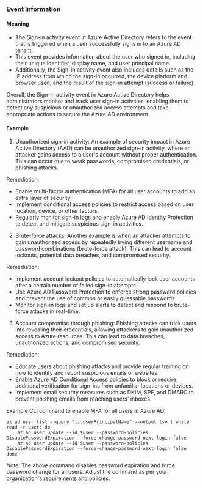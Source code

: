
### Event Information

#### Meaning

- The Sign-in activity event in Azure Active Directory refers to the event that is triggered when a user successfully signs in to an Azure AD tenant.
- This event provides information about the user who signed in, including their unique identifier, display name, and user principal name.
- Additionally, the Sign-in activity event also includes details such as the IP address from which the sign-in occurred, the device platform and browser used, and the result of the sign-in attempt (success or failure).

Overall, the Sign-in activity event in Azure Active Directory helps administrators monitor and track user sign-in activities, enabling them to detect any suspicious or unauthorized access attempts and take appropriate actions to secure the Azure AD environment.

#### Example

1. Unauthorized sign-in activity: An example of security impact in Azure Active Directory (AAD) can be unauthorized sign-in activity, where an attacker gains access to a user's account without proper authentication. This can occur due to weak passwords, compromised credentials, or phishing attacks.

Remediation:
- Enable multi-factor authentication (MFA) for all user accounts to add an extra layer of security.
- Implement conditional access policies to restrict access based on user location, device, or other factors.
- Regularly monitor sign-in logs and enable Azure AD Identity Protection to detect and mitigate suspicious sign-in activities.

2. Brute-force attacks: Another example is when an attacker attempts to gain unauthorized access by repeatedly trying different username and password combinations (brute-force attack). This can lead to account lockouts, potential data breaches, and compromised security.

Remediation:
- Implement account lockout policies to automatically lock user accounts after a certain number of failed sign-in attempts.
- Use Azure AD Password Protection to enforce strong password policies and prevent the use of common or easily guessable passwords.
- Monitor sign-in logs and set up alerts to detect and respond to brute-force attacks in real-time.

3. Account compromise through phishing: Phishing attacks can trick users into revealing their credentials, allowing attackers to gain unauthorized access to Azure resources. This can lead to data breaches, unauthorized actions, and compromised security.

Remediation:
- Educate users about phishing attacks and provide regular training on how to identify and report suspicious emails or websites.
- Enable Azure AD Conditional Access policies to block or require additional verification for sign-ins from unfamiliar locations or devices.
- Implement email security measures such as DKIM, SPF, and DMARC to prevent phishing emails from reaching users' inboxes.

Example CLI command to enable MFA for all users in Azure AD:
```
az ad user list --query "[].userPrincipalName" --output tsv | while read -r user; do
    az ad user update --id $user --password-policies DisablePasswordExpiration --force-change-password-next-login false
    az ad user update --id $user --password-policies DisablePasswordExpiration --force-change-password-next-login false
done
```
Note: The above command disables password expiration and force password change for all users. Adjust the command as per your organization's requirements and policies.

